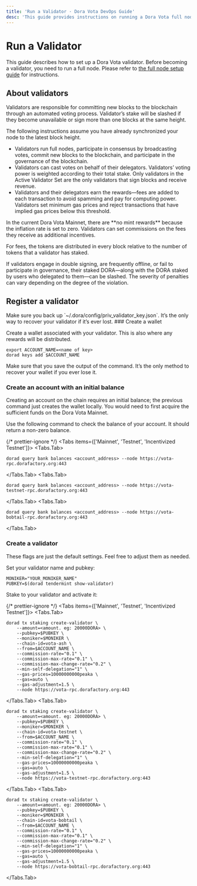 ```yaml
---
title: 'Run a Validator · Dora Vota DevOps Guide'
desc: 'This guide provides instructions on running a Dora Vota full node and setting up as a validator. It covers hardware requirements, port and chain configurations, and the process of starting a node and registering as a validator. Ensure your environment meets all requirements to operate Dora Vota nodes successfully.'
---
```



# Run a Validator

This guide describes how to set up a Dora Vota validator. Before becoming a validator, you need to run a full node. Please refer to [the full node setup guide](/docs/vota-devops/node) for instructions.

## About validators

Validators are responsible for committing new blocks to the blockchain through an automated voting process. Validator’s stake will be slashed if they become unavailable or sign more than one blocks at the same height.

The following instructions assume you have already synchronized your node to the latest block height.

- Validators run full nodes, participate in consensus by broadcasting votes, commit new blocks to the blockchain, and participate in the governance of the blockchain.
- Validators can cast votes on behalf of their delegators. Validators’ voting power is weighted according to their total stake. Only validators in the Active Validator Set are the only validators that sign blocks and receive revenue.
- Validators and their delegators earn the rewards—fees are added to each transaction to avoid spamming and pay for computing power. Validators set minimum gas prices and reject transactions that have implied gas prices below this threshold.

<Callout type="info">
  In the current Dora Vota Mainnet, there are **no mint rewards** because the
  inflation rate is set to zero. Validators can set commissions on the fees they
  receive as additional incentives.
</Callout>

For fees, the tokens are distributed in every block relative to the number of tokens that a validator has staked.

<Callout type="error">
  If validators engage in double signing, are frequently offline, or fail to
  participate in governance, their staked DORA—along with the DORA staked by
  users who delegated to them—can be slashed. The severity of penalties can vary
  depending on the degree of the violation.
</Callout>

## Register a validator

<Callout type="warning">
  Make sure you back up `~/.dora/config/priv_validator_key.json`. It’s the only
  way to recover your validator if it’s ever lost.
</Callout>

<Steps>
### Create a wallet

Create a wallet associated with your validator. This is also where any rewards will be distributed.

```shell
export ACCOUNT_NAME=<name of key>
dorad keys add $ACCOUNT_NAME
```

<Callout type="warning">
  Make sure that you save the output of the command. It’s the only method to
  recover your wallet if you ever lose it.
</Callout>

### Create an account with an initial balance

Creating an account on the chain requires an initial balance; the previous command just creates the wallet locally. You would need to first acquire the sufficient funds on the Dora Vota Mainnet.

Use the following command to check the balance of your account. It should return a non-zero balance.

{/* prettier-ignore */}
<Tabs items={['Mainnet', 'Testnet', 'Incentivized Testnet']}>
  <Tabs.Tab>
  ```shell
  dorad query bank balances <account_address> --node https://vota-rpc.dorafactory.org:443
  ```
  </Tabs.Tab>
  <Tabs.Tab>
  ```shell
  dorad query bank balances <account_address> --node https://vota-testnet-rpc.dorafactory.org:443
  ```
  </Tabs.Tab>
  <Tabs.Tab>
  ```shell
  dorad query bank balances <account_address> --node https://vota-bobtail-rpc.dorafactory.org:443
  ```
  </Tabs.Tab>
</Tabs>

### Create a validator

These flags are just the default settings. Feel free to adjust them as needed.

Set your validator name and pubkey:

```shell
MONIKER="YOUR_MONIKER_NAME"
PUBKEY=$(dorad tendermint show-validator)
```

Stake to your validator and activate it:

{/* prettier-ignore */}
<Tabs items={['Mainnet', 'Testnet', 'Incentivized Testnet']}>
  <Tabs.Tab>
  ```shell
  dorad tx staking create-validator \
      --amount=<amount. eg: 20000DORA> \
      --pubkey=$PUBKEY \
      --moniker=$MONIKER \
      --chain-id=vota-ash \
      --from=$ACCOUNT_NAME \
      --commission-rate="0.1" \
      --commission-max-rate="0.1" \
      --commission-max-change-rate="0.2" \
      --min-self-delegation="1" \
      --gas-prices=10000000000peaka \
      --gas=auto \
      --gas-adjustment=1.5 \
      --node https://vota-rpc.dorafactory.org:443
  ```
  </Tabs.Tab>
  <Tabs.Tab>
  ```shell
  dorad tx staking create-validator \
      --amount=<amount. eg: 20000DORA> \
      --pubkey=$PUBKEY \
      --moniker=$MONIKER \
      --chain-id=vota-testnet \
      --from=$ACCOUNT_NAME \
      --commission-rate="0.1" \
      --commission-max-rate="0.1" \
      --commission-max-change-rate="0.2" \
      --min-self-delegation="1" \
      --gas-prices=10000000000peaka \
      --gas=auto \
      --gas-adjustment=1.5 \
      --node https://vota-testnet-rpc.dorafactory.org:443
  ```
  </Tabs.Tab>
  <Tabs.Tab>
  ```shell
  dorad tx staking create-validator \
      --amount=<amount. eg: 20000DORA> \
      --pubkey=$PUBKEY \
      --moniker=$MONIKER \
      --chain-id=vota-bobtail \
      --from=$ACCOUNT_NAME \
      --commission-rate="0.1" \
      --commission-max-rate="0.1" \
      --commission-max-change-rate="0.2" \
      --min-self-delegation="1" \
      --gas-prices=10000000000peaka \
      --gas=auto \
      --gas-adjustment=1.5 \
      --node https://vota-bobtail-rpc.dorafactory.org:443
  ```
  </Tabs.Tab>
</Tabs>

</Steps>
